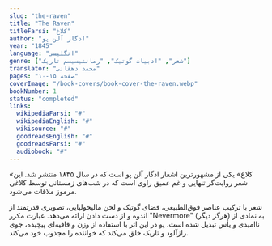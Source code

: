 ```yaml
---
slug: "the-raven"
title: "The Raven"
titleFarsi: "کلاغ"
author: "ادگار آلن پو"
year: "1845"
language: "انگلیسی"
genre: ["شعر", "ادبیات گوتیک", "رمانتیسیسم تاریک"]
translator: "محمد دهقانی"
pages: "۱۰-۱۵ صفحه"
coverImage: "/book-covers/book-cover-the-raven.webp"
bookNumber: 1
status: "completed"
links:
  wikipediaFarsi: "#"
  wikipediaEnglish: "#"
  wikisource: "#"
  goodreadsEnglish: "#"
  goodreadsFarsi: "#"
  audiobook: "#"
---
```


«کلاغ» یکی از مشهورترین اشعار ادگار آلن پو است که در سال ۱۸۴۵ منتشر شد. این شعر روایت‌گر تنهایی و غم عمیق راوی است که در شب‌های زمستانی توسط کلاغی مرموز ملاقات می‌شود.

شعر با ترکیب عناصر فوق‌الطبیعی، فضای گوتیک و لحن مالیخولیایی، تصویری قدرتمند از اندوه و از دست دادن ارائه می‌دهد. عبارت مکرر "Nevermore" (هرگز دیگر) به نمادی از ناامیدی و یأس تبدیل شده است. پو در این اثر با استفاده از وزن و قافیه‌ای پیچیده، جوی رازآلود و تاریک خلق می‌کند که خواننده را مجذوب خود می‌کند.
